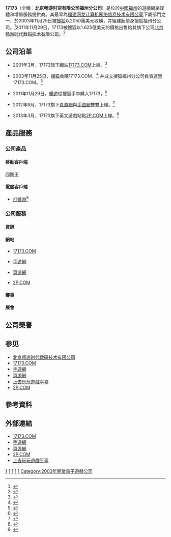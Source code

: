 {{About|17173公司|17173网站|17173.COM}}

{{Infobox company
| name                = 北京畅游时空有限公司福州分公司
| name_en             = 17173 Business
| logo                = 17173 logo 2003.jpg
| caption             = 2003年新logo
| type                = [[分公司|分公司]]
| predecessor         = 搜狐福州分公司
| successor           = 
| foundation          = {{Start date|2003|11|15}}<ref>{{cite web|author=ChinaByta|title=网龙证实搜狐收购17173 古永锵赴福州谈细节|url=http://it.sohu.com/2003/11/20/13/article215841388.shtml|publisher=搜狐|accessdate=2013-06-08|archive-url=https://web.archive.org/web/20120419152548/http://it.sohu.com/2003/11/20/13/article215841388.shtml|archive-date=2012-04-19|dead-url=yes}}</ref> 
| defunct             = <!-- {{End date|YYYY|MM|DD}} -->
| location            = {{CHN}}[[福建省|福建省]][[福州市|福州市]]五四路137号<br />信和广场四楼
| locations           = 
| area_served         = [[全球|全球]]
| founder             = 劉德建<ref>{{cite web|author=網龍|title=管理团队之刘德建介绍|url=http://www.nd.com.cn/cn/about/dj_intro.shtml|publisher=網龍|accessdate=2013-06-08|archive-date=2019-12-27|archive-url=https://web.archive.org/web/20191227214417/http://www.nd.com.cn/cn/about/dj_intro.shtml|dead-url=no}}</ref> 
| chairman            = 
| president           = 
| MD                  = 
| GM                  = 趙佳<ref>{{cite web|author=新浪遊戲|title=畅游收购后续人员调整 冰动娱乐赵佳任17173总经理|url=http://games.sina.com.cn/o/n/2011-12-30/1408568337.shtml|publisher=新浪網|accessdate=2013-06-08|archive-date=2016-03-04|archive-url=https://web.archive.org/web/20160304094104/http://games.sina.com.cn/o/n/2011-12-30/1408568337.shtml|dead-url=no}}</ref> 
| CEO                 = 
| COO                 = 
| CFO                 = 
| CMO                 = 
| key_people          = 朱克<ref>{{cite web|author=178產業頻道|title=朱克个人简介|url=http://chanye.178.com/200904/33162911909.html|publisher=178遊戲網|accessdate=2013-06-08|archive-date=2016-06-03|archive-url=https://web.archive.org/web/20160603040508/http://chanye.178.com/200904/33162911909.html|dead-url=yes}}</ref> 
| industry            = [[資訊|資訊]]、[[軟件|軟件]]、遊戲運營
| products            = 打醬游
| services            = [[17173.COM|17173.COM]]、[[手遊網|手遊網]]、[[頁游網|頁游網]]
| revenue             = {{profit}}4252.5萬美元（2012年）<ref name=sec>{{cite web|author=暢遊|title=暢遊財報|url=http://www.sec.gov/Archives/edgar/data/1458696/000119312513082082/d484064d20f.htm|publisher=美國證監會|accessdate=2013-06-08|archive-date=2013-12-22|archive-url=https://web.archive.org/web/20131222105235/http://www.sec.gov/Archives/edgar/data/1458696/000119312513082082/d484064d20f.htm|dead-url=no}}</ref> 
| operating_income    = 
| net_income          = 
| aum                 = <!-- Only used with financial services companies -->
| assets              = 
| equity              = 
| owner               = 
| num_employees       = 
| parent              = [[北京畅游时代数码技术有限公司|北京畅游时代数码技术有限公司]]
| divisions           = 
| subsid              = 
| homepage            = {{URL|www.17173.com}}
| zip_code            = 350003
| telephone_no        = +86.591.87767088
| slogan              = 愛遊戲，愛17173！
| capital             = 
| market_value        = 
| P/E ratio           = 
| earnings per share  = 
| Net asset value     = 
| accounting_period   = 
| major_shareholder   = 
| footnotes           = 
}}

'''17173'''（全稱：'''北京畅游时空有限公司福州分公司'''）是位於[[中國|中國]][[福州|福州]]的遊戲網絡媒體和增值服務提供商。其最早為[[网龙网络|福建网龙计算机网络信息技术有限公司]]下屬部門之一，於2003年11月25日被[[搜狐|搜狐]]以2050萬美元收購，并組建起前身搜狐福州分公司。<ref>{{cite web|author=王乐|title=搜狐正式宣布3亿元收购17173.com和Focus.cn|url=http://news.chinabyte.com/261/1747761.shtml|publisher=比特網|accessdate=2013-06-08|archive-url=https://web.archive.org/web/20141218103230/http://news.chinabyte.com/261/1747761.shtml|archive-date=2014-12-18|dead-url=yes}}</ref>2011年11月29日，17173被搜狐以1.625億美元的價格出售給其旗下公司[[北京畅游时代数码技术有限公司|北京畅游时代数码技术有限公司]]。<ref>{{cite web|author=新聞晚報|title=畅游并购17173靴子落地 搜狐1.6亿美元换手|url=http://tech.gmw.cn/2011-12/01/content_3085847.htm|publisher=光明網|accessdate=2013-06-08|deadurl=yes|archiveurl=https://web.archive.org/web/20141218104549/http://tech.gmw.cn/2011-12/01/content_3085847.htm|archivedate=2014-12-18}}</ref>

== 公司沿革 ==
* 2001年3月，17173旗下網站[[17173.COM|17173.COM]]上線。<ref>{{cite web|author=DoNews|title=畅游1.625亿美金并购游戏资讯门户17173.com|url=http://special.donews.com/game/cy17173/|publisher=DoNews|accessdate=2013-06-09|deadurl=yes|archiveurl=https://web.archive.org/web/20120702163740/http://special.donews.com/game/cy17173/|archivedate=2012-07-02}}</ref>

* 2003年11月25日，[[搜狐|搜狐]]收購17173.COM，<ref>{{cite web|author=搜狐IT頻道|title=图文：17173.com负责人蔡宗建讲话|url=http://it.sohu.com/2003/11/25/58/article216045871.shtml|publisher=搜狐網|accessdate=2013-06-09|archive-url=https://web.archive.org/web/20131024145410/http://it.sohu.com/2003/11/25/58/article216045871.shtml|archive-date=2013-10-24|dead-url=yes}}</ref> 并成立搜狐福州分公司負責運營17173.COM。<ref>{{cite web|author=搜狐IT頻道|title=现场报道：搜狐高层答媒体记者提问|url=http://it.sohu.com/2003/11/25/88/article216048800.shtml|publisher=搜狐網|accessdate=2013-06-09|archive-url=https://web.archive.org/web/20120419151831/http://it.sohu.com/2003/11/25/88/article216048800.shtml|archive-date=2012-04-19|dead-url=yes}}</ref>

* 2011年11月29日，[[北京畅游时代数码技术有限公司|暢遊]]從搜狐手中購入17173，<ref>{{cite web|author=搜狐IT頻道|title=畅游收购17173.com促使股价大涨15.44%|url=http://it.sohu.com/20111201/n327525785.shtml|publisher=搜狐|accessdate=2013-06-09|archive-date=2016-03-04|archive-url=https://web.archive.org/web/20160304215648/http://it.sohu.com/20111201/n327525785.shtml|dead-url=no}}</ref> 

* 2012年9月，17173旗下[[頁游網|頁游網]]與[[手遊網|手遊網]]雙雙上線。<ref>{{cite web|author=17173|title=页游手游双网上线 17173全面布局媒体矩阵|url=http://news.17173.com/content/2012-09-05/20120905115456013.shtml|publisher=17173.COM|accessdate=2013-06-09|archive-date=2019-02-13|archive-url=https://web.archive.org/web/20190213224127/http://news.17173.com/content/2012-09-05/20120905115456013.shtml|dead-url=no}}</ref> 

* 2013年3月，17173旗下英文遊戲站點[[2P.COM|2P.COM]]上線。<ref>{{cite web|author=網頁遊戲新聞|url=http://www.1717pk.com/news/yjxw/79716.html|title=17173游戏网英文网站正式上线|publisher=1717PK|accessdate=2013-06-09|deadurl=yes|archiveurl=https://archive.is/20130628091812/http://www.1717pk.com/news/yjxw/79716.html|archivedate=2013-06-28}}</ref>

== 產品服務 ==
=== 公司產品 ===
==== 移動客戶端 ====
囧图王

==== 電腦客戶端 ====
* [[打醬游|打醬游]]<ref>{{cite web|author=17173|title=打酱游封测开启 注册可免费体验《仙剑5前传》|url=http://news.17173.com/content/2013-05-31/20130531152647328.shtml|publisher=17173.COM|accessdate=2013-06-09|archive-date=2019-02-13|archive-url=https://web.archive.org/web/20190213224127/http://news.17173.com/content/2013-05-31/20130531152647328.shtml|dead-url=no}}</ref>

=== 公司服務 ===
==== 資訊 ====

==== 網站 ====
{{div col|cols=4}}
* [[17173.COM|17173.COM]]

* [[手遊網|手遊網]]

* [[頁游網|頁游網]]

* [[2P.COM|2P.COM]]
{{div col end}}

==== 賽事 ====

==== 展會 ====

== 公司榮譽 ==

== 参见 ==
* [[北京畅游时代数码技术有限公司|北京畅游时代数码技术有限公司]]
* [[17173.COM|17173.COM]]
* [[手遊網|手遊網]]
* [[頁游網|頁游網]]
* [[上去玩玩遊戲平臺|上去玩玩遊戲平臺]]
* [[2P.COM|2P.COM]]

== 參考資料 ==
{{Reflist|2}}

== 外部連結 ==
* [http://www.17173.com/ 17173.COM]{{Wayback|url=http://www.17173.com/ |date=20010410010642 }}{{zh-cn}}
* [http://www.shouyou.com/ 手遊網]{{Wayback|url=http://www.shouyou.com/ |date=20120913065659 }}{{zh-cn}}
* [http://www.yeyou.com/ 頁游網]{{Wayback|url=http://www.yeyou.com/ |date=20201120032342 }}{{zh-cn}}
* [https://web.archive.org/web/20130609053210/http://2p.com/ 2P.COM]{{en}}
* [https://web.archive.org/web/20130531062534/http://www.37wanwan.com/ 上去玩玩遊戲平臺]{{zh-cn}}

[[Category:搜狐暢遊|1]]
[[Category:中國民營企業|1]]
[[Category:中国传媒公司|1]]
[[Category:中国大陆电子游戏公司|1]]
[[Category:福州公司|1]]
[[Category:2003年開業電子遊戲公司|Category:2003年開業電子遊戲公司]]